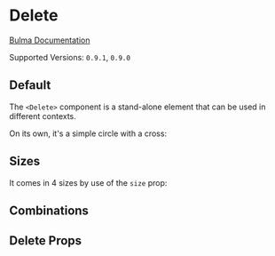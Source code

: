 

<Meta title="Elements/Delete" component={Delete} />

# Delete

[Bulma Documentation](https://bulma.io/documentation/elements/delete/)

Supported Versions: `0.9.1`, `0.9.0`

## Default

The `<Delete>` component is a stand-alone element that can be used in different contexts.

On its own, it's a simple circle with a cross:

<Canvas>
  <Story name="Default">
    <Delete />
  </Story>
</Canvas>

## Sizes

It comes in 4 sizes by use of the `size` prop:

<Canvas>
  <Story name="Sizes">
    <Delete size="small" />
    <Delete />
    <Delete size="medium" />
    <Delete size="large" />
  </Story>
</Canvas>

## Combinations

## Delete Props

<ArgsTable of={Delete} />
